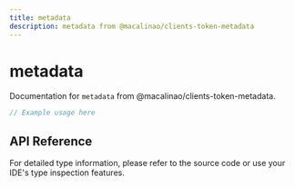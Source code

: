 ```yaml
---
title: metadata
description: metadata from @macalinao/clients-token-metadata
---
```


# metadata

Documentation for `metadata` from @macalinao/clients-token-metadata.

```typescript
// Example usage here
```

## API Reference

For detailed type information, please refer to the source code or use your IDE's type inspection features.
